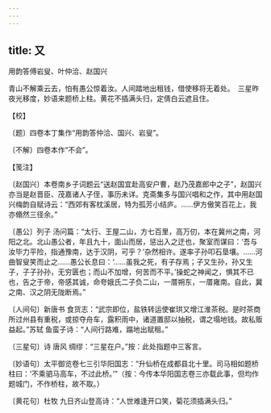 ```yaml
---
---
---
```

title: 又
---



用韵答傅岩叟、叶仲洽、赵国兴





青山不解乘云去，怕有愚公惊着汝。人间踏地出租钱，借使移将无着处。　三星昨夜光移度，妙语来题桥上柱。黄花不插满头归，定倩白云遮且住。





【校】


〔题〕四卷本丁集作“用韵答仲洽、国兴、岩叟”。

〔不解〕四卷本作“不会”。





【笺注】


〔赵国兴〕本卷南乡子词题云“送赵国宜赴高安户曹，赵乃茂嘉郎中之子”，赵国兴亦当是赵晋臣、茂嘉诸人子侄，事历未详。克斋集多与国兴唱和之作，其中用赵国兴梅韵自赋诗云：“西郊有客枕溪居，特为孤芳小结庐。……伊方傲笑百花上，我亦翛然三径余。”

〔愚公〕列子 汤问篇：“太行、王屋二山，方七百里，高万仞，本在冀州之南，河阳之北。北山愚公者，年且九十，面山而居，惩出入之迂也，聚室而谋曰：‘吾与汝毕力平险，指通豫南，达于汉阴，可乎？’杂然相许。遂率子孙叩石垦壤。……河曲智叟笑而止之……愚公长息曰：‘……虽我之死，有子存焉；子又生孙，孙又生子，子子孙孙，无穷匮也；而山不加增，何苦而不平。’操蛇之神闻之，惧其不已也，告之于帝，帝感其诚，命夸娥氏二子负二山，一厝朔东，一厝雍南。自此，冀之南、汉之阴无陇断焉。”

〔人间句〕新唐书 食货志：“武宗即位，盐铁转运使崔珙又增江淮茶税。是时茶商所过州县有重税，或掠夺舟车，露积雨中，诸道置邸以抽税，谓之塌地钱。故私贩益起。”苏轼 鱼蛮子诗：“人间行路难，蹋地出赋租。”

〔三星句〕诗 唐风 绸缪：“三星在户。”按：此处指题中三客言。

〔妙语句〕太平御览卷七三引华阳国志：“升仙桥在成都县北十里。司马相如题桥柱曰：‘不乘驷马高车，不过此桥。’”（按：今传本华阳国志卷三亦载此事，但均作题城门，不作桥柱，故不取。）

〔黄花句〕杜牧 九日齐山登高诗：“人世难逢开口笑，菊花须插满头归。”